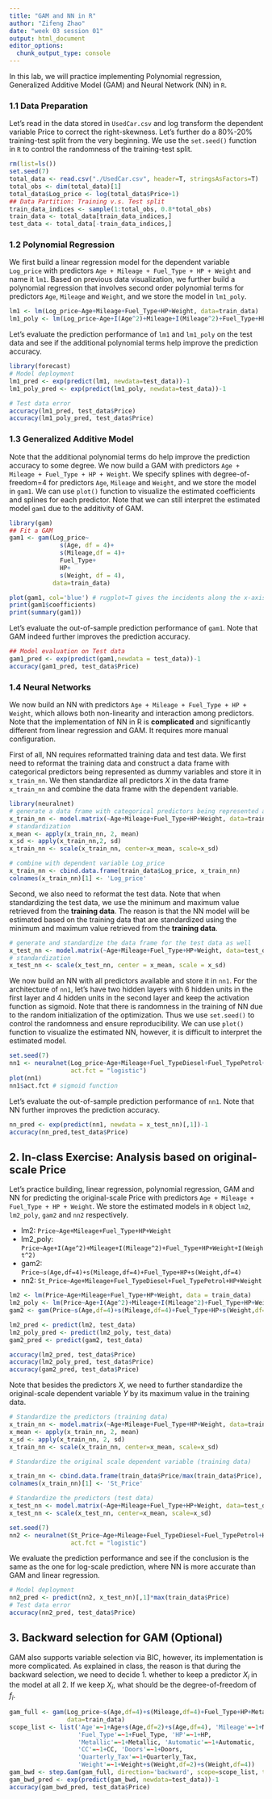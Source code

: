 ```yaml
---
title: "GAM and NN in R"
author: "Zifeng Zhao"
date: "week 03 session 01"
output: html_document
editor_options: 
  chunk_output_type: console
---
```



In this lab, we will practice implementing Polynomial regression, Generalized Additive Model (GAM) and Neural Network (NN) in `R`. 

### 1.1 Data Preparation
Let's read in the data stored in `UsedCar.csv` and log transform the dependent variable Price to correct the right-skewness. Let's further do a 80%-20% training-test split from the very beginning. We use the `set.seed()` function in `R` to control the randomness of the training-test split.

```r
rm(list=ls())
set.seed(7)
total_data <- read.csv("./UsedCar.csv", header=T, stringsAsFactors=T)
total_obs <- dim(total_data)[1]
total_data$Log_price <- log(total_data$Price+1)
## Data Partition: Training v.s. Test split
train_data_indices <- sample(1:total_obs, 0.8*total_obs)
train_data <- total_data[train_data_indices,]
test_data <- total_data[-train_data_indices,]
```


### 1.2 Polynomial Regression
We first build a linear regression model for the dependent variable `Log_price` with predictors `Age + Mileage + Fuel_Type + HP + Weight` and name it `lm1`. Based on previous data visualization, we further build a polynomial regression that involves second order polynomial terms for predictors `Age`, `Mileage` and `Weight`, and we store the model in `lm1_poly`.

```r
lm1 <- lm(Log_price~Age+Mileage+Fuel_Type+HP+Weight, data=train_data)
lm1_poly <- lm(Log_price~Age+I(Age^2)+Mileage+I(Mileage^2)+Fuel_Type+HP+Weight+I(Weight^2),data = train_data)

```

Let's evaluate the prediction performance of `lm1` and `lm1_poly` on the test data and see if the additional polynomial terms help improve the prediction accuracy.
```r
library(forecast)
# Model deployment
lm1_pred <- exp(predict(lm1, newdata=test_data))-1
lm1_poly_pred <- exp(predict(lm1_poly, newdata=test_data))-1

# Test data error
accuracy(lm1_pred, test_data$Price) 
accuracy(lm1_poly_pred, test_data$Price)
```


### 1.3 Generalized Additive Model
Note that the additional polynomial terms do help improve the prediction accuracy to some degree. We now build a GAM with predictors `Age + Mileage + Fuel_Type + HP + Weight`. We specify splines with degree-of-freedom=4 for predictors `Age`, `Mileage` and `Weight`, and we store the model in `gam1`. We can use `plot()` function to visualize the estimated coefficients and splines for each predictor. Note that we can still interpret the estimated model `gam1` due to the additivity of GAM.

```r
library(gam)
## Fit a GAM
gam1 <- gam(Log_price~
              s(Age, df = 4)+
              s(Mileage,df = 4)+
              Fuel_Type+
              HP+
              s(Weight, df = 4),
            data=train_data)

plot(gam1, col='blue') # rugplot=T gives the incidents along the x-axis, but uses jittering for tiebreaker
print(gam1$coefficients)
print(summary(gam1))
```

Let's evaluate the out-of-sample prediction performance of `gam1`. Note that GAM indeed further improves the prediction accuracy.
```r
## Model evaluation on Test data
gam1_pred <- exp(predict(gam1,newdata = test_data))-1
accuracy(gam1_pred, test_data$Price)
```


### 1.4 Neural Networks
We now build an NN with predictors `Age + Mileage + Fuel_Type + HP + Weight`, which allows both non-linearity and interaction among predictors. Note that the implementation of NN in R is **complicated** and significantly different from linear regression and GAM. It requires more manual configuration.

First of all, NN requires reformatted training data and test data. We first need to reformat the training data and construct a data frame with categorical predictors being represented as dummy variables and store it in `x_train_nn`. We then standardize all predictors $X$ in the data frame `x_train_nn` and combine the data frame with the dependent variable. 
```r
library(neuralnet)
# generate a data frame with categorical predictors being represented as dummy variables
x_train_nn <- model.matrix(~Age+Mileage+Fuel_Type+HP+Weight, data=train_data)[,-1]
# standardization
x_mean <- apply(x_train_nn, 2, mean)
x_sd <- apply(x_train_nn,2, sd)
x_train_nn <- scale(x_train_nn, center=x_mean, scale=x_sd)

# combine with dependent variable Log_price
x_train_nn <- cbind.data.frame(train_data$Log_price, x_train_nn)
colnames(x_train_nn)[1] <- 'Log_price'
```

Second, we also need to reformat the test data. Note that when standardizing the test data, we use the minimum and maximum value retrieved from the **training data**. The reason is that the NN model will be estimated based on the training data that are standardized using the minimum and maximum value retrieved from the **training data**.
```r
# generate and standardize the data frame for the test data as well
x_test_nn <- model.matrix(~Age+Mileage+Fuel_Type+HP+Weight, data=test_data)[,-1]
# standardization
x_test_nn <- scale(x_test_nn, center = x_mean, scale = x_sd)
```

We now build an NN with all predictors available and store it in `nn1`. For the architecture of `nn1`, let's have two hidden layers with 6 hidden units in the first layer and 4 hidden units in the second layer and keep the activation function as sigmoid. Note that there is randomness in the training of NN due to the random initialization of the optimization. Thus we use `set.seed()` to control the randomness and ensure reproducibility. We can use `plot()` function to visualize the estimated NN, however, it is difficult to interpret the estimated model.
```r
set.seed(7)
nn1 <- neuralnet(Log_price~Age+Mileage+Fuel_TypeDiesel+Fuel_TypePetrol+HP+Weight, data=x_train_nn, hidden=c(6,4),
                 act.fct = "logistic")
plot(nn1)
nn1$act.fct # sigmoid function
```

Let's evaluate the out-of-sample prediction performance of `nn1`. Note that NN further improves the prediction accuracy.
```r
nn_pred <- exp(predict(nn1, newdata = x_test_nn)[,1])-1
accuracy(nn_pred,test_data$Price)

```


## 2. In-class Exercise: Analysis based on original-scale Price
Let's practice building, linear regression, polynomial regression, GAM and NN for predicting the original-scale Price with predictors `Age + Mileage + Fuel_Type + HP + Weight`. We store the estimated models in `R` object `lm2`, `lm2_poly`, `gam2` and `nn2` respectively.

* lm2: `Price~Age+Mileage+Fuel_Type+HP+Weight`
* lm2_poly: `Price~Age+I(Age^2)+Mileage+I(Mileage^2)+Fuel_Type+HP+Weight+I(Weight^2)`
* gam2: `Price~s(Age,df=4)+s(Mileage,df=4)+Fuel_Type+HP+s(Weight,df=4)`
* nn2: `St_Price~Age+Mileage+Fuel_TypeDiesel+Fuel_TypePetrol+HP+Weight`

```r
lm2 <- lm(Price~Age+Mileage+Fuel_Type+HP+Weight, data = train_data)
lm2_poly <- lm(Price~Age+I(Age^2)+Mileage+I(Mileage^2)+Fuel_Type+HP+Weight+I(Weight^2), data = train_data)
gam2 <- gam(Price~s(Age,df=4)+s(Mileage,df=4)+Fuel_Type+HP+s(Weight,df=4), data = train_data)

lm2_pred <- predict(lm2, test_data)
lm2_poly_pred <- predict(lm2_poly, test_data)
gam2_pred <- predict(gam2, test_data)

accuracy(lm2_pred, test_data$Price)
accuracy(lm2_poly_pred, test_data$Price)
accuracy(gam2_pred, test_data$Price)
```

Note that besides the predictors $X$, we need to further standardize the original-scale dependent variable $Y$ by its maximum value in the training data.
```r
# Standardize the predictors (training data)
x_train_nn <- model.matrix(~Age+Mileage+Fuel_Type+HP+Weight, data=train_data)[,-1]
x_mean <- apply(x_train_nn, 2, mean)
x_sd <- apply(x_train_nn, 2, sd)
x_train_nn <- scale(x_train_nn, center=x_mean, scale=x_sd)

# Standardize the original scale dependent variable (training data)

x_train_nn <- cbind.data.frame(train_data$Price/max(train_data$Price), x_train_nn)
colnames(x_train_nn)[1] <- 'St_Price'

# Standardize the predictors (test data)
x_test_nn <- model.matrix(~Age+Mileage+Fuel_Type+HP+Weight, data=test_data)[,-1]
x_test_nn <- scale(x_test_nn, center=x_mean, scale=x_sd)

set.seed(7)
nn2 <- neuralnet(St_Price~Age+Mileage+Fuel_TypeDiesel+Fuel_TypePetrol+HP+Weight, data=x_train_nn, hidden = c(6,4),
                 act.fct = "logistic")
```

We evaluate the prediction performance and see if the conclusion is the same as the one for log-scale prediction, where NN is more accurate than GAM and linear regression.
```r
# Model deployment
nn2_pred <- predict(nn2, x_test_nn)[,1]*max(train_data$Price)
# Test data error
accuracy(nn2_pred, test_data$Price)
```


## 3. Backward selection for GAM (Optional)
GAM also supports variable selection via BIC, however, its implementation is more complicated. As explained in class, the reason is that during the backward selection, we need to decide 1. whether to keep a predictor $X_i$ in the model at all 2. If we keep $X_i$, what should be the degree-of-freedom of $f_i$.

```r
gam_full <- gam(Log_price~s(Age,df=4)+s(Mileage,df=4)+Fuel_Type+HP+Metallic+Automatic+CC+Doors+Quarterly_Tax+s(Weight,df=4),
                data=train_data)
scope_list <- list('Age'=~1+Age+s(Age,df=2)+s(Age,df=4), 'Mileage'=~1+Mileage+s(Mileage,df=2)+s(Mileage,df=4),
                   'Fuel_Type'=~1+Fuel_Type, 'HP'=~1+HP,
                   'Metallic'=~1+Metallic, 'Automatic'=~1+Automatic,
                   'CC'=~1+CC, 'Doors'=~1+Doors,
                   'Quarterly_Tax'=~1+Quarterly_Tax,
                   'Weight'=~1+Weight+s(Weight,df=2)+s(Weight,df=4))
gam_bwd <- step.Gam(gam_full, direction='backward', scope=scope_list, trace=T)
gam_bwd_pred <- exp(predict(gam_bwd, newdata=test_data))-1
accuracy(gam_bwd_pred, test_data$Price)
```
